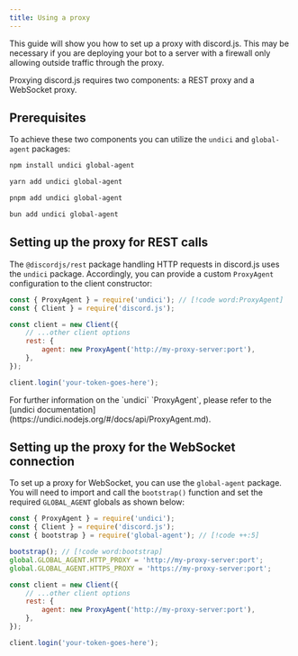 ```yaml
---
title: Using a proxy
---
```


This guide will show you how to set up a proxy with discord.js. This may be necessary if you are deploying your bot to a server with a firewall only allowing outside traffic through the proxy.

Proxying discord.js requires two components: a REST proxy and a WebSocket proxy.

## Prerequisites

To achieve these two components you can utilize the `undici` and `global-agent` packages:

```sh tab="npm"
npm install undici global-agent
```

```sh tab="yarn"
yarn add undici global-agent
```

```sh tab="pnpm"
pnpm add undici global-agent
```

```sh tab="bun"
bun add undici global-agent
```

## Setting up the proxy for REST calls

The `@discordjs/rest` package handling HTTP requests in discord.js uses the `undici` package. Accordingly, you can provide a custom `ProxyAgent` configuration to the client constructor:

```js title="index.js" lineNumbers
const { ProxyAgent } = require('undici'); // [!code word:ProxyAgent]
const { Client } = require('discord.js');

const client = new Client({
	// ...other client options
	rest: {
		agent: new ProxyAgent('http://my-proxy-server:port'),
	},
});

client.login('your-token-goes-here');
```

<Callout>
	For further information on the `undici` `ProxyAgent`, please refer to the [undici
	documentation](https://undici.nodejs.org/#/docs/api/ProxyAgent.md).
</Callout>

## Setting up the proxy for the WebSocket connection

To set up a proxy for WebSocket, you can use the `global-agent` package. You will need to import and call the `bootstrap()` function and set the required `GLOBAL_AGENT` globals as shown below:

```js title="index.js" lineNumbers
const { ProxyAgent } = require('undici');
const { Client } = require('discord.js');
const { bootstrap } = require('global-agent'); // [!code ++:5]

bootstrap(); // [!code word:bootstrap]
global.GLOBAL_AGENT.HTTP_PROXY = 'http://my-proxy-server:port';
global.GLOBAL_AGENT.HTTPS_PROXY = 'https://my-proxy-server:port';

const client = new Client({
	// ...other client options
	rest: {
		agent: new ProxyAgent('http://my-proxy-server:port'),
	},
});

client.login('your-token-goes-here');
```
